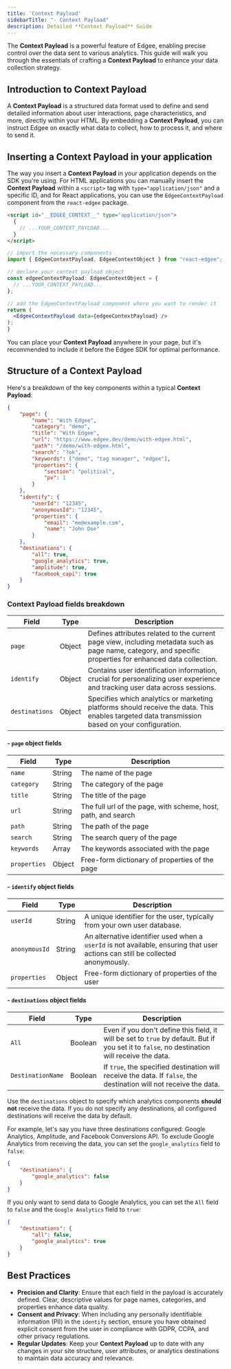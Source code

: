 ```yaml
---
title: 'Context Payload'
sidebarTitle: "- Context Payload"
description: Detailed **Context Payload** Guide
---
```


The **Context Payload** is a powerful feature of Edgee, enabling precise control over the data sent to various analytics. This guide will walk 
you through the essentials of crafting a **Context Payload** to enhance your data collection strategy.

## Introduction to Context Payload

A **Context Payload** is a structured data format used to define and send detailed information about user interactions, 
page characteristics, and more, directly within your HTML. By embedding a **Context Payload**, you can instruct Edgee on exactly what data 
to collect, how to process it, and where to send it.

## Inserting a Context Payload in your application

The way you insert a **Context Payload** in your application depends on the SDK you're using.
For HTML applications you can manually insert the **Context Payload** within a `<script>` tag with `type="application/json"` and a specific ID,
and for React applications, you can use the `EdgeeContextPayload` component from the `react-edgee` package.
<CodeGroup>

```html HTML page
<script id="__EDGEE_CONTEXT__" type="application/json">
  {
    // ...YOUR_CONTEXT_PAYLOAD...
  }
</script>
```

```jsx ReactJS page
// import the necessary components
import { EdgeeContextPayload, EdgeeContextObject } from "react-edgee";

// declare your context payload object
const edgeeContextPayload: EdgeeContextObject = {
  // ...YOUR_CONTEXT_PAYLOAD...
};

// add the EdgeeContextPayload component where you want to render it
return (
  <EdgeeContextPayload data={edgeeContextPayload} />
);
}
```
</CodeGroup>


<Note>You can place your **Context Payload** anywhere in your page, but it's recommended to include it before the Edgee SDK for optimal performance.</Note>

## Structure of a Context Payload

Here's a breakdown of the key components within a typical **Context Payload**:

```json
{
    "page": {
        "name": "With Edgee",
        "category": "demo",
        "title": "With Edgee",
        "url": "https://www.edgee.dev/demo/with-edgee.html",
        "path": "/demo/with-edgee.html",
        "search": "?ok",
        "keywords": ["demo", "tag manager", "edgee"],
        "properties": {
            "section": "political",
            "pv": 1
        }
    },
    "identify": {
        "userId": "12345",
        "anonymousId": "12345",
        "properties": {
            "email": "me@example.com",
            "name": "John Doe"
        }
    },
    "destinations": {
        "all": true,
        "google_analytics": true,
        "amplitude": true,
        "facebook_capi": true
    }
}
```

### Context Payload fields breakdown

Field | Type | Description
----- | ---- | ---
`page` | Object | Defines attributes related to the current page view, including metadata such as page name, category, and specific properties for enhanced data collection.
`identify` | Object | Contains user identification information, crucial for personalizing user experience and tracking user data across sessions.
`destinations` | Object | Specifies which analytics or marketing platforms should receive the data. This enables targeted data transmission based on your configuration.


#### - `page` object fields

Field | Type | Description
----- | ---- | ---
`name` | String | The name of the page
`category` | String | The category of the page
`title` | String | The title of the page
`url` | String | The full url of the page, with scheme, host, path, and search
`path` | String | The path of the page
`search` | String | The search query of the page
`keywords` | Array | The keywords associated with the page
`properties` | Object | Free-form dictionary of properties of the page

#### - `identify` object fields

Field | Type | Description
----- | ---- | ---
`userId` | String | A unique identifier for the user, typically from your own user database.
`anonymousId` | String | An alternative identifier used when a `userId` is not available, ensuring that user actions can still be collected anonymously.
`properties` | Object | Free-form dictionary of properties of the user

#### - `destinations` object fields

Field | Type | Description
----- | ---- | ---
`All` | Boolean | Even if you don't define this field, it will be set to `true` by default. But if you set it to `false`, no destination will receive the data.
`DestinationName` | Boolean | If `true`, the specified destination will receive the data. If `false`, the destination will not receive the data.

Use the `destinations` object to specify which analytics components **should not** receive the data. If you do not specify any destinations, 
all configured destinations will receive the data by default.

For example, let's say you have three destinations configured: Google Analytics, Amplitude, and Facebook Conversions API. 
To exclude Google Analytics from receiving the data, you can set the `google_analytics` field to `false`:

```json
{
    "destinations": {
        "google_analytics": false
    }
}
```

If you only want to send data to Google Analytics, you can set the `All` field to `false` and the `Google Analytics` field to `true`:
```json
{
    "destinations": {
        "all": false,
        "google_analytics": true
    }
}
```

## Best Practices

- **Precision and Clarity**: Ensure that each field in the payload is accurately defined. Clear, descriptive values for page names, categories, and properties enhance data quality.
- **Consent and Privacy**: When including any personally identifiable information (PII) in the `identify` section, ensure you have obtained explicit consent from the user in compliance with GDPR, CCPA, and other privacy regulations.
- **Regular Updates**: Keep your **Context Payload** up to date with any changes in your site structure, user attributes, or analytics destinations to maintain data accuracy and relevance.

